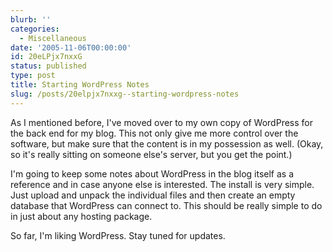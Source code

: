 ```yaml
---
blurb: ''
categories:
  - Miscellaneous
date: '2005-11-06T00:00:00'
id: 20eLPjx7nxxG
status: published
type: post
title: Starting WordPress Notes
slug: /posts/20elpjx7nxxg--starting-wordpress-notes
---
```


As I mentioned before, I've moved over to my own copy of WordPress for the back end for my blog. This not only give me more control over the software, but make sure that the content is in my possession as well. (Okay, so it's really sitting on someone else's server, but you get the point.) 

I'm going to keep some notes about WordPress in the blog itself as a reference and in case anyone else is interested. The install is very simple. Just upload and unpack the individual files and then create an empty database that WordPress can connect to. This should be really simple to do in just about any hosting package. 

So far, I'm liking WordPress. Stay tuned for updates.
